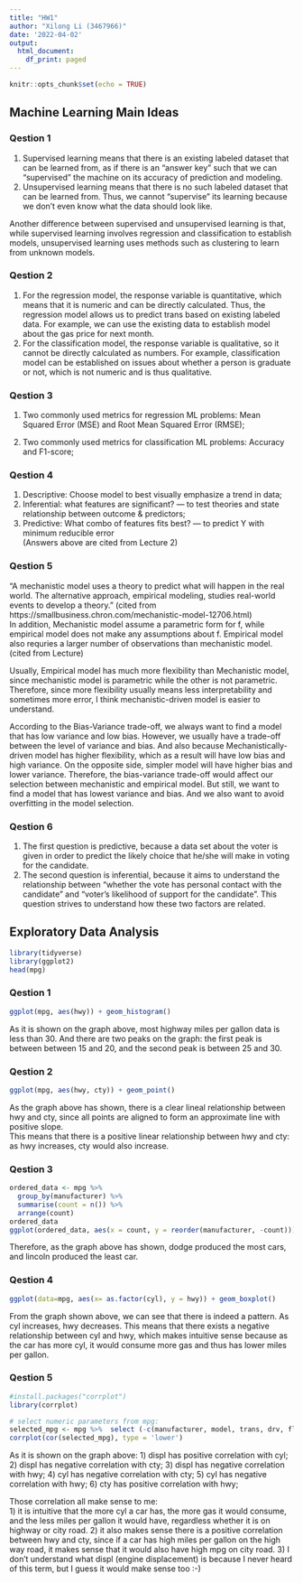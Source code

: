 ```yaml
---
title: "HW1"
author: "Xilong Li (3467966)"
date: '2022-04-02'
output:
  html_document:
    df_print: paged
---
```


```r
knitr::opts_chunk$set(echo = TRUE)
```

## Machine Learning Main Ideas

### Qestion 1
1) Supervised learning means that there is an existing labeled dataset that can be learned from, as if there is an "answer key" such that we can "supervised" the machine on its accuracy of prediction and modeling.    
2) Unsupervised learning means that there is no such labeled dataset that can be learned from. Thus, we cannot "supervise" its learning because we don't even know what the data should look like.

Another difference between supervised and unsupervised learning is that, while supervised learning involves regression and classification to establish models, unsupervised learning uses methods such as clustering to learn from unknown models. 

### Qestion 2
1) For the regression model, the response variable is quantitative, which means that it is numeric and can be directly calculated. Thus, the regression model allows us to predict trans based on existing labeled data. For example, we can use the existing data to establish model about the gas price for next month.
2) For the classification model, the response variable is qualitative, so it cannot be directly calculated as numbers. For example, classification model can be established on issues about whether a person is graduate or not, which is not numeric and is thus qualitative.

### Qestion 3
1) Two commonly used metrics for regression ML problems: Mean Squared Error (MSE) and Root Mean Squared Error (RMSE);

2) Two commonly used metrics for classification ML problems: Accuracy and F1-score;

### Qestion 4
1) Descriptive: Choose model to best visually emphasize a trend in data;
2) Inferential: what features are significant? --- to test theories and state relationship between outcome & predictors;
3) Predictive: What combo of features fits best? --- to predict Y with minimum reducible error    
(Answers above are cited from Lecture 2)

### Qestion 5
"A mechanistic model uses a theory to predict what will happen in the real world. The alternative approach, empirical modeling, studies real-world events to develop a theory." (cited from https://smallbusiness.chron.com/mechanistic-model-12706.html)    
In addition, Mechanistic model assume a parametric form for f, while empirical model does not make any assumptions about f. Empirical model also requries a larger number of observations than mechanistic model. (cited from Lecture)    
    
Usually, Empirical model has much more flexibility than Mechanistic model, since mechanistic model is parametric while the other is not parametric. Therefore, since more flexibility usually means less interpretability and sometimes more error, I think mechanistic-driven model is easier to understand.
    
According to the Bias-Variance trade-off, we always want to find a model that has low variance and low bias. However, we usually have a trade-off between the level of variance and bias. And also because Mechanistically-driven model has higher flexibility, which as a result will have low bias and high variance. On the opposite side, simpler model will have higher bias and lower variance. Therefore, the bias-variance trade-off would affect our selection between mechanistic and empirical model. But still, we want to find a model that has lowest variance and bias. And we also want to avoid overfitting in the model selection.

### Qestion 6
1) The first question is predictive, because a data set about the voter is given in order to predict the likely choice that he/she will make in voting for the candidate.
2) The second question is inferential, because it aims to understand the relationship between "whether the vote has personal contact with the candidate" and "voter’s likelihood of support for the candidate". This question strives to understand how these two factors are related.

## Exploratory Data Analysis
```r
library(tidyverse)
library(ggplot2)
head(mpg)
```
### Qestion 1
```r
ggplot(mpg, aes(hwy)) + geom_histogram()

```
As it is shown on the graph above, most highway miles per gallon data is less than 30. And there are two peaks on the graph: the first peak is between between 15 and 20, and the second peak is between 25 and 30.

### Qestion 2
```r
ggplot(mpg, aes(hwy, cty)) + geom_point()
```
As the graph above has shown, there is a clear lineal relationship between hwy and cty, since all points are aligned to form an approximate line with positive slope.    
This means that there is a positive linear relationship between hwy and cty: as hwy increases, cty would also increase.

### Qestion 3
```r
ordered_data <- mpg %>% 
  group_by(manufacturer) %>% 
  summarise(count = n()) %>% 
  arrange(count)
ordered_data
ggplot(ordered_data, aes(x = count, y = reorder(manufacturer, -count))) + geom_bar(stat = "identity")
```
Therefore, as the graph above has shown, dodge produced the most cars, and lincoln produced the least car.

### Qestion 4
```r
ggplot(data=mpg, aes(x= as.factor(cyl), y = hwy)) + geom_boxplot()
```
From the graph shown above, we can see that there is indeed a pattern. As cyl increases, hwy decreases. This means that there exists a negative relationship between cyl and hwy, which makes intuitive sense because as the car has more cyl, it would consume more gas and thus has lower miles per gallon.

### Qestion 5
```r
#install.packages("corrplot")
library(corrplot)

# select numeric parameters from mpg:
selected_mpg <- mpg %>%  select (-c(manufacturer, model, trans, drv, fl, class))
corrplot(cor(selected_mpg), type = 'lower')

```
As it is shown on the graph above:
1) displ has positive correlation with cyl;
2) displ has negative correlation with cty;
3) displ has negative correlation with hwy;
4) cyl has negative correlation with cty;
5) cyl has negative correlation with hwy;
6) cty has positive correlation with hwy;
    
Those correlation all make sense to me:    
1) it is intuitive that the more cyl a car has, the more gas it would consume, and the less miles per gallon it would have, regardless whether it is on highway or city road.
2) it also makes sense there is a positive correlation between hwy and cty, since if a car has high miles per gallon on the high way road, it makes sense that it would also have high mpg on city road.
3) I don't understand what displ (engine displacement) is because I never heard of this term, but I guess it would make sense too :-)
